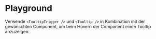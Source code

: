 # Playground

Verwende `<TooltipTrigger />` und `<Tooltip />` in Kombination mit der gewünschten Component, um beim Hovern der Component einen Tooltip anzuzeigen.

<LiveCodeEditor />
